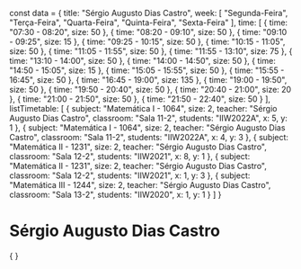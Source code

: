 const data = {
  title: "Sérgio Augusto Dias Castro",
  week: [
    "Segunda-Feira",
    "Terça-Feira",
    "Quarta-Feira",
    "Quinta-Feira",
    "Sexta-Feira"
  ],
  time: [
    {
      time: "07:30 - 08:20",
      size: 50
    },
    {
      time: "08:20 - 09:10",
      size: 50
    },
    {
      time: "09:10 - 09:25",
      size: 15
    },
    {
      time: "09:25 - 10:15",
      size: 50
    },
    {
      time: "10:15 - 11:05",
      size: 50
    },
    {
      time: "11:05 - 11:55",
      size: 50
    },
    {
      time: "11:55 - 13:10",
      size: 75
    },
    {
      time: "13:10 - 14:00",
      size: 50
    },
    {
      time: "14:00 - 14:50",
      size: 50
    },
    {
      time: "14:50 - 15:05",
      size: 15
    },
    {
      time: "15:05 - 15:55",
      size: 50
    },
    {
      time: "15:55 - 16:45",
      size: 50
    },
    {
      time: "16:45 - 19:00",
      size: 135
    },
    {
      time: "19:00 - 19:50",
      size: 50
    },
    {
      time: "19:50 - 20:40",
      size: 50
    },
    {
      time: "20:40 - 21:00",
      size: 20
    },
    {
      time: "21:00 - 21:50",
      size: 50
    },
    {
      time: "21:50 - 22:40",
      size: 50
    }
  ],
  listTimetable: [
    {
      subject: "Matemática I - 1064",
      size: 2,
      teacher: "Sérgio Augusto Dias Castro",
      classroom: "Sala 11-2",
      students: "IIW2022A",
      x: 5,
      y: 1
    },
    {
      subject: "Matemática I - 1064",
      size: 2,
      teacher: "Sérgio Augusto Dias Castro",
      classroom: "Sala 11-2",
      students: "IIW2022A",
      x: 4,
      y: 3
    },
    {
      subject: "Matemática II - 1231",
      size: 2,
      teacher: "Sérgio Augusto Dias Castro",
      classroom: "Sala 12-2",
      students: "IIW2021",
      x: 8,
      y: 1
    },
    {
      subject: "Matemática II - 1231",
      size: 2,
      teacher: "Sérgio Augusto Dias Castro",
      classroom: "Sala 12-2",
      students: "IIW2021",
      x: 1,
      y: 3
    },
    {
      subject: "Matemática III - 1244",
      size: 2,
      teacher: "Sérgio Augusto Dias Castro",
      classroom: "Sala 13-2",
      students: "IIW2020",
      x: 1,
      y: 1
    }
  ]
}

# Sérgio Augusto Dias Castro

<div>
    {
        <Grid
            title={data.title}
            weekDays={data.week}
            time={data.time}
            listClasses={data.listTimetable}
        />
    }
</div>
